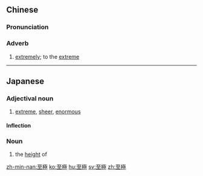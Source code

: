 {{also|至极}}
==Chinese==
{{zh-forms|s=至极}}

===Pronunciation===
{{zh-pron
|m=zhìjí
|c=zi3 gik6
|h=pfs=chṳ-khi̍t
|mn=chì-ke̍k
|cat=adv
}}

===Adverb===
{{zh-adv}}

# [[extremely]]; to the [[extreme]]

----

==Japanese==
{{ja-kanjitab|し|ごく|yomi=on}}

===Adjectival noun===
{{ja-adj|infl=na|しごく}}

# [[extreme]], [[sheer]], [[enormous]]

====Inflection====
{{ja-na|しごく}}

===Noun===
{{ja-noun|しごく}}

# the [[height]] of

[[zh-min-nan:至極]]
[[ko:至極]]
[[hu:至極]]
[[sv:至極]]
[[zh:至極]]